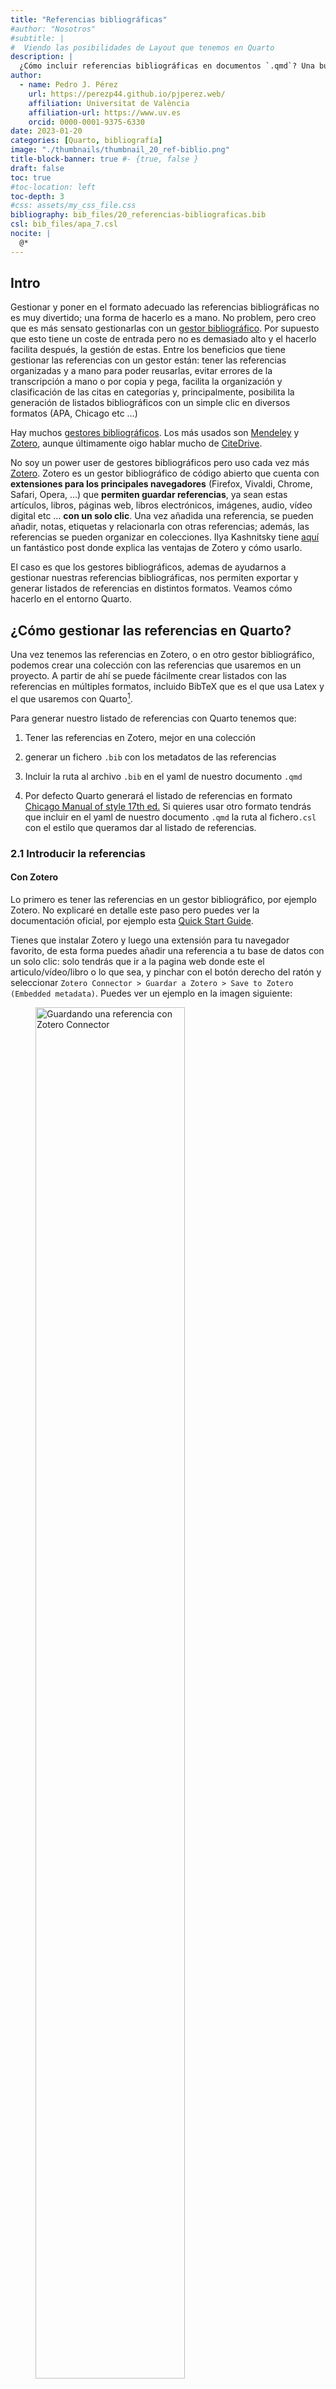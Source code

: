 ```yaml
---
title: "Referencias bibliográficas"
#author: "Nosotros"
#subtitle: | 
#  Viendo las posibilidades de Layout que tenemos en Quarto
description: |
  ¿Cómo incluir referencias bibliográficas en documentos `.qmd`? Una buena opción es a través de ficheros `.bib` creados en [Zotero](https://www.zotero.org/).
author:
  - name: Pedro J. Pérez
    url: https://perezp44.github.io/pjperez.web/
    affiliation: Universitat de València
    affiliation-url: https://www.uv.es
    orcid: 0000-0001-9375-6330
date: 2023-01-20
categories: [Quarto, bibliografía]
image: "./thumbnails/thumbnail_20_ref-biblio.png"
title-block-banner: true #- {true, false }
draft: false
toc: true
#toc-location: left
toc-depth: 3
#css: assets/my_css_file.css
bibliography: bib_files/20_referencias-bibliograficas.bib
csl: bib_files/apa_7.csl
nocite: |
  @*
---
```


## Intro

Gestionar y poner en el formato adecuado las referencias bibliográficas no es muy divertido; una forma de hacerlo es a mano. No problem, pero creo que es más sensato gestionarlas con un [gestor bibliográfico](https://en.wikipedia.org/wiki/Comparison_of_reference_management_software). Por supuesto que esto tiene un coste de entrada pero no es demasiado alto y el hacerlo facilita después, la gestión de estas. Entre los beneficios que tiene gestionar las referencias con un gestor están: tener las referencias organizadas y a mano para poder reusarlas, evitar errores de la transcripción a mano o por copia y pega, facilita la organización y clasificación de las citas en categorías y, principalmente, posibilita la generación de listados bibliográficos con un simple clic en diversos formatos (APA, Chicago etc ...)

Hay muchos [gestores bibliográficos](https://es.wikipedia.org/wiki/Gestor_de_referencias_bibliogr%C3%A1ficas). Los más usados son [Mendeley](https://www.mendeley.com/) y [Zotero](https://www.zotero.org/), aunque últimamente oigo hablar mucho de [CiteDrive](https://www.overleaf.com/blog/better-bibliography-management-with-overleaf-citedrive-and-bibtex-biblatex).

No soy un power user de gestores bibliográficos pero uso cada vez más [Zotero](https://www.zotero.org/). Zotero es un gestor bibliográfico de código abierto que cuenta con **extensiones para los principales navegadores** (Firefox, Vivaldi, Chrome, Safari, Opera, ...) que **permiten guardar referencias**, ya sean estas artículos, libros, páginas web, libros electrónicos, imágenes, audio, vídeo digital etc ... **con un solo clic**. Una vez añadida una referencia, se pueden añadir, notas, etiquetas y relacionarla con otras referencias; además, las referencias se pueden organizar en colecciones. Ilya Kashnitsky tiene [aquí](https://ikashnitsky.github.io/2019/zotero/) un fantástico post donde explica las ventajas de Zotero y cómo usarlo.

El caso es que los gestores bibliográficos, ademas de ayudarnos a gestionar nuestras referencias bibliográficas, nos permiten exportar y generar listados de referencias en distintos formatos. Veamos cómo hacerlo en el entorno Quarto.

## ¿Cómo gestionar las referencias en Quarto?

Una vez tenemos las referencias en Zotero, o en otro gestor bibliográfico, podemos crear una colección con las referencias que usaremos en un proyecto. A partir de ahí se puede fácilmente crear listados con las referencias en múltiples formatos, incluido BibTeX que es el que usa Latex y el que usaremos con Quarto^[
BibTex, que fue creado para usar con Latex, utiliza ficheros `.bib` que es una forma conveniente para almacenar bibliografía en texto plano.].

Para generar nuestro listado de referencias con Quarto tenemos que:

1)  Tener las referencias en Zotero, mejor en una colección

2)  generar un fichero `.bib` con los metadatos de las referencias

3)  Incluir la ruta al archivo `.bib` en el yaml de nuestro documento `.qmd`

4)  Por defecto Quarto generará el listado de referencias en formato [Chicago Manual of style 17th ed.](https://www.chicagomanualofstyle.org/home.html) Si quieres usar otro formato tendrás que incluir en el yaml de nuestro documento `.qmd` la ruta al fichero`.csl` con el estilo que queramos dar al listado de referencias.

### 2.1 Introducir la referencias

#### Con Zotero

Lo primero es tener las referencias en un gestor bibliográfico, por ejemplo Zotero. No explicaré en detalle este paso pero puedes ver la documentación oficial, por ejemplo esta [Quick Start Guide](https://www.zotero.org/support/quick_start_guide).

Tienes que instalar Zotero y luego una extensión para tu navegador favorito, de esta forma puedes añadir una referencia a tu base de datos con un solo clic: solo tendrás que ir a la pagina web donde este el articulo/vídeo/libro o lo que sea, y pinchar con el botón derecho del ratón y seleccionar `Zotero Connector > Guardar a Zotero > Save to Zotero (Embedded metadata)`. Puedes ver un ejemplo en la imagen siguiente:

![Guardando una referencia con Zotero Connector](imagenes/post_20_img_01.png){#fig-01 fig-align="center" width="75%"}

#### Desde RStudio

También podemos añadir referencias directamente desde RStudio. Para ello tenemos que **usar el "editor visual" de RStudio**. [Aquí](https://mine-cetinkaya-rundel.github.io/quarto-tip-a-day/posts/24-citations/) lo explica Mine Çetinkaya-Rundel para el caso de que tengamos el DOI de la referencia. Simplemente hay que:

-   Activar el editor visual \> Insert \> Citation ... \> From DOI (en el menú de la izquierda) \> Pegar el DOI y pinchar en Search \> una vez ha encontrado la referencia, solo queda pinchar en Insert

Con esta secuencia se generará un fichero `.bib` ,si es que no hay uno ya asociado al documento .qmd. Si ya hubiese un documento .bib, se añadiría la referencia a este.


### 2.2 Creación del fichero `.bib`


Para generar las citas y bibliografía necesitaremos un archivo `.bib` que contenga los metadatos de las referencias que queremos introducir en nuestro archivo `.qmd`. Este archivo `.bib` se puede generar de muchas maneras, por ejemplo a mano copiando y pegando, o con Zotero,  o desde RStudio, o ... Veamos como se hace desde Zotero. Como puedes ver en la imagen de bajo tengo distintas colecciones en Zotero, selecciono la carpeta/colección que quiero exportar con el botón derecho del ratón y pincho en "exportar". Solo queda seleccionar el formato de exportación. Puedes elegir "better BibTex" o "Bibtext", los dos funcionarán. Se nos creará un fichero `.bib` con los metadatos de las referencias bibliográficas que vamos a usar.

::: {layout-ncol=2}

![Exportando una colección de referencias](imagenes/post_20_img_02_zotero.png){#fig-2.1}

![Exportando a formato Bibtex](imagenes/post_20_img_03.png){#fig-2.2}

Creando el fichero `.bib` desde Zotero
:::

El fichero `.bib` contendrá un listado con los metadatos de nuestras referencias; algo como:


```bib
@article{rodríguez-sanchez2016,
	title = {Ciencia reproducible: ¿qué, por qué, cómo?},
	author = {{Rodríguez-Sanchez}, Francisco and {Pérez-Luque}, {Antonio Jesús} and Bartomeus, Ignasi and Varela, Sara},
	year = {2016},
	month = {08},
	date = {2016-08-22},
	journal = {Ecosistemas},
	pages = {83--92},
	volume = {25},
	number = {2},
	doi = {10.7818/ecos.2016.25-2.11},
	url = {http://dx.doi.org/10.7818/ECOS.2016.25-2.11}
}

@article{wickham2010a,
	title = {Graphics for Statistics and Data Analysis with{\emph{R}}},
	author = {Wickham, Hadley and Grolemund, Garrett},
	year = {2010},
	date = {2010},
	journal = {Journal of Statistical Software},
	volume = {36},
	number = {Book Review 3},
	doi = {10.18637/jss.v036.b03},
	url = {http://dx.doi.org/10.18637/jss.v036.b03},
	langid = {en}
}
```

### 2.3 Referencia el fichero bib` en el yaml

Una vez tenemos el fichero `.bib` con los datos de nuestras referencias, tenemos que referenciarlo en el yaml de nuestro documento `.qmd`; concretamente así:

```yaml
---
title: "Mi Documento"
bibliography: my_references.bib
---
```

En este caso el fichero `.bib` y el fichero `.qmd` estarían en la misma carpeta. Si el fichero `.bib` estuviese en una subcarpeta, tendríamos que especificar la ruta, quedando el yaml como:


```yaml
---
title: "Mi Documento"
bibliography: my_subcarpeta/my_references.bib
---
```

### 2.4 Estilo de las referencias

Ya he dicho que por defecto Zotero (y Pandoc) usan el [Chicago Manual of Style](https://chicagomanualofstyle.org/) pero podemos cambiar el estilo usando un archivo `.csl`y referenciando en nuestro yaml: 

```yaml
---
title: "Mi Documento"
bibliography: my_references.bib
csl: bib_files/apa_7.csl
---
```


Podemos descargar ficheros `.csl` con multitud de formatos para nuestras citas del repositorio de Zotero, [aquí](https://www.zotero.org/styles?q=apa) . CSL significa [Citation Style Language](https://citationstyles.org). BibTex es limitado para poder almacenar adecuadamente determinadas referencias, por ejemplo no puede diferenciar entre por ejemplo magazine/newspaper articles and journal articles, por eso finalmente se creó CSL como un lenguaje de estilo de citas más versátil. CSL permite la creación de estilos de citación personalizados para adaptarse a las necesidades y normas de estilo de cada disciplina académica. 


## Inclusión de las referencias

En la sección anterior hemos dispuesto todo para poder incluir en nuestros documentos `.qmd` las referencias bibliográficas usando ficheros `.bib`. Sí, pero aún no las hemos incluido, ¿cómo lo hacemos? Sin hacer nada, si el yaml incluye un fichero `.bib`, se incluirá automáticamente un apartado al final con las referencias del fichero que hayamos citado en nuestro `.qmd`. También podemos incluir explícitamente ese apartado así: 


``` markdown
### Referencias {.unnumbered}

::: {#refs}
:::
```



Si quisiéramos incluir todas las referencias presentes en el fichero `.bib`, incluso aunque no las hayamos citado en el texto, tendríamos que incluir en nuestro yaml lo siguiente:


    ---
    nocite: |
      @*
    ---


## Inclusión de citas


Generalmente en el texto de un artículo se citan los artículos que figuran en el apartado de referencias. 

Tenemos ya un fichero `.bib` con las referencias, ¿cómo incluimos citas a ellos en nuestro fichero `.qmd`? Podemos seguir escribiendo y gestionando estas citas a mano, pero si queremos hacerlo "automáticamente"^[En realidad las citas hay que escribirlas a mano, pero si las incluyes con la sintaxis adecuada, hará que cada cita tenga un enlace a la referencia] tenemos que saber cómo hacerlo.


Imagina que tenemos un fichero llamado `my_references.bib` con 2 referencias, por ejemplo:

``` bib
@article{rodríguez-sanchez2016,
	title = {Ciencia reproducible: ¿qué, por qué, cómo?},
	author = {{Rodríguez-Sanchez}, Francisco and {Pérez-Luque}, {Antonio Jesús} and Bartomeus, Ignasi and Varela, Sara},
	year = {2016},
	month = {08},
	date = {2016-08-22},
	journal = {Ecosistemas},
	pages = {83--92},
	volume = {25},
	number = {2},
	doi = {10.7818/ecos.2016.25-2.11},
	url = {http://dx.doi.org/10.7818/ECOS.2016.25-2.11}
}

@article{wickham2010a,
	title = {Graphics for Statistics and Data Analysis with{\emph{R}}},
	author = {Wickham, Hadley and Grolemund, Garrett},
	year = {2010},
	date = {2010},
	journal = {Journal of Statistical Software},
	volume = {36},
	number = {Book Review 3},
	doi = {10.18637/jss.v036.b03},
	url = {http://dx.doi.org/10.18637/jss.v036.b03},
	langid = {en}
}
```

Fíjate que cada referencia tiene una clave que es lo que tendremos que usar para generar citas referentes a ellos; en concreto las claves están en la primera linea de cada referencia; concretamente son: `rodríguez-sanchez2016` y `wickham2010a`


### Sintaxís para las citas

En realidad Quarto, utiliza Pandoc, otro programa, para procesar archivos BibTeX y convertirlos al formato de lenguaje de estilo de citas (CSL) estándar, que luego usará para formatear referencias en formato Chicago, APA, MLA o lo que sea^[BibTex fue creado para usar con Latex, utiliza ficheros `.bib` que es una forma conveniente para almacenar bibliografía en texto plano, pero BibTex es limitado para poder almacenar adecuadamente determinadas referencias, por ejemplo no puede diferenciar entre por ejemplo magazine/newspaper articles and journal articles. Zotero usa el estándar CSL que también usa Pandoc.].



Quarto usa el [mismo estándar que Pandoc para las citas](https://www.uv.es/wikibase/doc/cas/pandoc_manual_2.7.3.wiki?138); de forma que las citas van entre corchetes y separadas por punto y coma (`;`), etc ...


Por tanto, una vez tenemos el fichero `.bib` y lo hemos referenciado en nuestro yaml, podemos generar citas de la siguiente manera:






::: panel-tabset
##### Si quieres escribir citas como estas:

- "Un estudio científico es reproducible si ..." [@rodríguez-sanchez2016, pp. 84]

- R es un lenguaje de programación ... [véase @rodríguez-sanchez2016, pp. 84; y  @wickham2010a, cap. 1]

- R es al menos tan bueno como Phyton ( @wickham2010a; @rodríguez-sanchez2016)

- Según @rodríguez-sanchez2016, pp. 84, un estudio científico es reproducible si ...


- @wickham2010a dicen que ....

- @wickham2010a [p. 33] dicen que ...

- Wickham dice que R es un lenguaje funcional  [-@wickham2010a]


##### Has de escribir esto:

```

- "Un estudio científico es reproducible si ..." [@rodríguez-sanchez2016, pp. 84]

- R es un lenguaje de programación ... [véase @rodríguez-sanchez2016, pp. 84; y  @wickham2010a, cap. 1]

- R es al menos tan bueno como Phyton ( @wickham2010a; @rodríguez-sanchez2016)

- Según @rodríguez-sanchez2016, pp. 84, un estudio científico es reproducible si ...


- @wickham2010a dicen que ....

- @wickham2010a [p. 33] dicen que ...

- Wickham dice que R es un lenguaje funcional  [-@wickham2010a]

```
:::

<br>

La documentación oficial de Quarto para citas y bibliografías está [aquí](https://quarto.org/docs/authoring/footnotes-and-citations.html). La documentación de Pandoc para las citas está [aquí](https://pandoc.org/MANUAL.html#citations).

<br>

## Referencias {.unnumbered}

::: {#refs}
:::